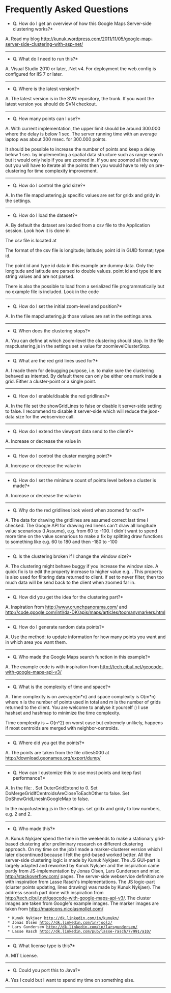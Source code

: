 = Frequently Asked Questions = 

*Q. How do I get an overview of how this Google Maps Server-side clustering works?*

A. Read my blog http://kunuk.wordpress.com/2011/11/05/google-map-server-side-clustering-with-asp-net/

---------------------------------

*Q. What do I need to run this?*

A. Visual Studio 2010 or later, .Net v4.
For deployment the web.config is configured for IIS 7 or later.

---------------------------------

*Q. Where is the latest version?*

A. The latest version is in the SVN repository, the trunk.
If you want the latest version you should do SVN checkout.

---------------------------------

*Q. How many points can I use?*

A. With current implementation, the upper limit should be around 300.000 where the delay is below 1 sec. 
The server running time with an average laptop was about 300 msec. for 300.000 points. 

It should be possible to increase the number of points and keep a delay below 1 sec. 
by implementing a spatial data structure such as range search but it would only help if you are zoomed in. 
If you are zoomed all the way out you will have to iterate all the points  
then you would have to rely on pre-clustering for time complexity improvement.

---------------------------------

*Q. How do I control the grid size?*

A. In the file mapclustering.js
specific values are set for gridx and gridy in the settings.

---------------------------------

*Q. How do I load the dataset?*

A. By default the dataset are loaded from a csv file to the Application session.
Look how it is done in {{{Kunukn.GooglemapsClustering.WebGoogleMapClustering.Application_Start}}}

The csv file is located at 
{{{GoogleMapsClustering/WebGoogleMapsClustering/AreaGMC/Files/Points.csv}}}

The format of the csv file is 
longitude; latitude; point id in GUID format; type id.

The point id and type id data in this example are dummy data.
Only the longitude and latitude are parsed to double values.
point id and type id are string values and are not parsed.

There is also the possible to load from a serialized file programmatically but no example file is included.
Look in the code {{{Kunukn.GooglemapsClustering.DataUtility.Dataset.LoadDatasetFromDatabase()}}}

---------------------------------

*Q. How do I set the initial zoom-level and position?*

A. In the file mapclustering.js
those values are set in the settings area.

---------------------------------

*Q. When does the clustering stops?*

A. You can define at which zoom-level the clustering should stop. 
In the file mapclustering.js in the settings set a value for zoomlevelClusterStop.

---------------------------------

*Q. What are the red grid lines used for?*

A. I made them for debugging purpose, i.e. to make sure the clustering behaved as intented. 
By default there can only be either one mark inside a grid. Either a cluster-point or a single point.

---------------------------------

*Q. How do I enable/disable the red gridlines?*

A. In the file {{{mapclustering.js }}}
set the showGridLines to false or disable it server-side
setting {{{Kunukn.GooglemapsClustering.Clustering.Config.DoShowGridLinesInGoogleMap}}} to false. 
I recommend to disable it server-side which will reduce the json-data size for the webservice call.

---------------------------------

*Q. How do I extend the viewport data send to the client?*

A. Increase or decrease the value in 
{{{Kunukn.GooglemapsClustering.Clustering.Config.OuterGridExtend}}}

---------------------------------

*Q. How do I control the cluster merging point?*

A. Increase or decrease the value in 
{{{Kunukn.GooglemapsClustering.Clustering.Config.MergeWithin}}}

---------------------------------

*Q. How do I set the minimum count of points level before a cluster is made?*

A. Increase or decrease the value in 
{{{Kunukn.GooglemapsClustering.Clustering.Config.MinClusterSize}}}

---------------------------------

*Q. Why do the red gridlines look wierd when zoomed far out?*

A. The data for drawing the gridlines are assumed correct last time I checked. The Google API 
for drawing red linens can't draw all longitude value scenarious (I Assume), 
e.g. from 60 to -100. I didn't want to spend more time on the value scenarious to make a fix 
by splitting draw functions to something like e.g. 60 to 180 and then -180 to -100

---------------------------------

*Q. Is the clustering broken if I change the window size?*

A. The clustering might behave buggy if you increase the window size. 
A quick fix is to edit the property {{{Kunukn.GooglemapsClustering.Data.ClusterInfo.IsFilterData}}}
increase to higher value e.g. {{{ZoomLevel>=7}}}. This property is also used for filtering data returned to client. 
if set to never filter, then too much data will be send back to the client when zoomed far in.

---------------------------------

*Q. How did you get the idea for the clustering part?*

A. Inspiration from 
http://www.crunchpanorama.com/ and 
http://code.google.com/intl/da-DK/apis/maps/articles/toomanymarkers.html

---------------------------------

*Q. How do I generate random data points?*

A. Use the method: {{{Kunukn.GooglemapsClustering.TestConsole.Program.GenerateRandomDatasetToCSVFile()}}}
to update information for how many points you want and in which area you want them.

---------------------------------

*Q. Who made the Google Maps search function in this example?*

A. The example code is with inspiration from
http://tech.cibul.net/geocode-with-google-maps-api-v3/

---------------------------------

*Q. What is the complexity of time and space?*

A. Time complexity is on average(m*n) and space complexity is O(m*n)
where n is the number of points used in total and m is the number of grids returned to the client. 
You are welcome to analyse it yourself :) I use hashset and hashmap to minimize the time complexity.

Time complexity is ~ O(n^2) on worst case but extremely unlikely, 
happens if most centroids are merged with neighbor-centroids.
---------------------------------

*Q. Where did you get the points?*

A. The points are taken from the file cities5000 at http://download.geonames.org/export/dump/

---------------------------------

*Q. How can I customize this to use most points and keep fast performance?*

A. 
In the file: {{{Kunukn.GooglemapsClustering.Clustering.Config}}}. 
Set OuterGridExtend to 0. 
Set DoMergeGridIfCentroidsAreCloseToEachOther to false. 
Set DoShowGridLinesInGoogleMap to false. 


In the mapclustering.js in the settings. 
set gridx and gridy to low numbers, e.g. 2 and 2.
---------------------------------

*Q. Who made this?*

A. Kunuk Nykjaer spend the time in the weekends to make 
a stationary grid-based clustering after preliminary research on different clustering approach. 
On my time on the job I made a marker-clusterer version 
which I later discontinued because I felt the grid-based worked better. 
All the server-side clustering logic is made by Kunuk Nykjaer.
The JS GUI-part is largely adapted and reworked by Kunuk Nykjaer and the inspiration came partly 
from JS-implementation by Jonas Olsen, Lars Gundersen and misc. http://stackoverflow.com/ pages. 
The server-side webservice definition are with inspiration from Lasse Rasch's implementations.
The JS logic-part (cluster points updating, lines drawing) was made by Kunuk Nykjaer).
The address search part done with inspiration 
from http://tech.cibul.net/geocode-with-google-maps-api-v3/.
The cluster images are taken from Google's example images.
The marker images are taken from http://mapicons.nicolasmollet.com/

  * Kunuk Nykjaer http://dk.linkedin.com/in/kunukn/
  * Jonas Olsen http://dk.linkedin.com/in/joolz/
  * Lars Gundersen http://dk.linkedin.com/in/larsgundersen/
  * Lasse Rasch http://dk.linkedin.com/pub/lasse-rasch/7/991/a10/
---------------------------------

*Q. What license type is this?*

A. MIT License.

---------------------------------

*Q. Could you port this to Java?*

A. Yes I could but I want to spend my time on something else.

---------------------------------